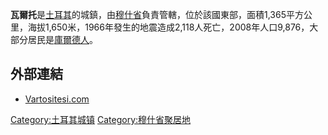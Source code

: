 '''瓦爾托'''是[[土耳其|土耳其]]的城鎮，由[[穆什省|穆什省]]負責管轄，位於該國東部，面積1,365平方公里，海拔1,650米，1966年發生的地震造成2,118人死亡，2008年人口9,876，大部分居民是[[庫爾德人|庫爾德人]]。

==外部連結==
*[http://www.vartositesi.com Vartositesi.com] {{Wayback|url=http://www.vartositesi.com/ |date=20190730165925 }}

{{coord|39|10|10|N|41|27|15|E|region:TR_type:city(10000)|display=title}}

{{Turkey-geo-stub}}
[[Category:土耳其城镇|Category:土耳其城镇]]
[[Category:穆什省聚居地|Category:穆什省聚居地]]